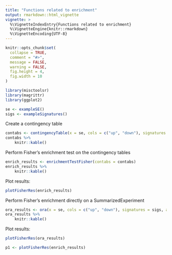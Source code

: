 ```yaml
---
title: "Functions related to enrichment"
output: rmarkdown::html_vignette
vignette: >
  %\VignetteIndexEntry{Functions related to enrichment}
  %\VignetteEngine{knitr::rmarkdown}
  %\VignetteEncoding{UTF-8}
---
```



```r
knitr::opts_chunk$set(
  collapse = TRUE,
  comment = "#>",
  message = FALSE,
  warning = FALSE,
  fig.height = 4,
  fig.width = 10
)
```

```r
library(misctoolsr)
library(magrittr)
library(ggplot2)
```


```r
se <- exampleSE()
sigs <- exampleSignatures()
```


Create a contingency table

```r
contabs <- contingencyTable(x = se, cols = c("up", "down"), signatures = sigs)
contabs %>% 
    knitr::kable()
```

Perform Fisher's enrichment test on the contingency tables

```r
enrich_results <- enrichmentTestFisher(contabs = contabs)
enrich_results %>% 
    knitr::kable()
```

Plot results:

```r
plotFisherRes(enrich_results)
```

Perform Fisher's enrichment directly on a SummarizedExperiment

```r
ora_results <- ora(x = se, cols = c("up", "down"), signatures = sigs, alpha = 0.05)
ora_results %>% 
    knitr::kable()
```

Plot results:

```r
plotFisherRes(ora_results)
```

```r
p1 <- plotFisherRes(enrich_results)

```

